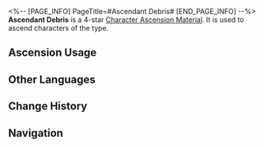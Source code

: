 <%-- [PAGE_INFO]
PageTitle=#Ascendant Debris#
[END_PAGE_INFO] --%>
{{Item Infobox
|id          = 110415
|image       = Item Ascendant Debris.png{{subst:void|<!--$UPLOAD:<<SpriteOutput/ItemFigures/110415.png>-<Item Ascendant Debris.png>-<Item Icons>>-->}}
|type        = Character Ascension Material
|invCategory = Upgrade Materials
|rarity      = 4
|effect      = 
|description = Remains of The Ascended. Can be used for Ascension of Wind characters.
|source1     = [[Stagnant Shadow: Shape of Celestial]]
|source2     = [[Omni-Synthesizer]] &mdash; Material Exchange
}}
{{Description|The Ascended originally intended to bring the world a legacy of kindness, but as the bestowment of Abundance fades, understanding arrives alongside liberation: They were nothing more than a mortal with flesh and blood. Their ability to traverse the skies was nothing but an illusion, and all that remained of their existence was dust and dirt.<br /><br />''"I curse ye, Reignbow Arbiter..."''}}
'''Ascendant Debris''' is a 4-star [[Character Ascension Material]]. It is used to ascend characters of the {{Color|Wind|link=1}} type.

==Ascension Usage==
{{Ascension Usage}}

==Other Languages==
{{Other Languages
|en   = Ascendant Debris
|zhs  = 天人遗垢
|zht  = 天人遺垢
|ja   = 天人の残穢
|ko   = 천인의 유해
|es   = Vestigios elevados
|fr   = Restes de l'Entité transcendantale
|ru   = Прах вознёсшейся
|th   = Ascendant Debris
|vi   = Tro Tàn Thiên Nhân
|de   = Aufsteigende Trümmer
|id   = Ascendant Debris
|pt   = Detritos Ascendentes
}}

==Change History==
{{Change History|1.0}}

==Navigation==
{{Upgrade Material Navbox}}